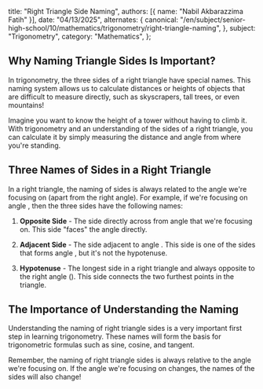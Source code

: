 
  title: "Right Triangle Side Naming",
  authors: [{ name: "Nabil Akbarazzima Fatih" }],
  date: "04/13/2025",
  alternates: {
    canonical:
      "/en/subject/senior-high-school/10/mathematics/trigonometry/right-triangle-naming",
  },
  subject: "Trigonometry",
  category: "Mathematics",
};

## Why Naming Triangle Sides Is Important?

In trigonometry, the three sides of a right triangle have special names. This naming system allows us to calculate distances or heights of objects that are difficult to measure directly, such as skyscrapers, tall trees, or even mountains!

Imagine you want to know the height of a tower without having to climb it. With trigonometry and an understanding of the sides of a right triangle, you can calculate it by simply measuring the distance and angle from where you're standing.

## Three Names of Sides in a Right Triangle

In a right triangle, the naming of sides is always related to the angle we're focusing on (apart from the right angle). For example, if we're focusing on angle <InlineMath math="\theta" />, then the three sides have the following names:

1. **Opposite Side** - The side directly across from angle <InlineMath math="\theta" /> that we're focusing on. This side "faces" the angle directly.

2. **Adjacent Side** - The side adjacent to angle <InlineMath math="\theta" />. This side is one of the sides that forms angle <InlineMath math="\theta" />, but it's not the hypotenuse.

3. **Hypotenuse** - The longest side in a right triangle and always opposite to the right angle (<InlineMath math="90^\circ" />). This side connects the two furthest points in the triangle.

<div className="mt-4">
  <Triangle
    title="Right Triangle"
    description="Right triangle with angle θ and opposite side, adjacent side, and hypotenuse."
    angle={30}
    labels={{
      opposite: "Opposite Side",
      adjacent: "Adjacent Side",
      hypotenuse: "Hypotenuse",
    }}
  />
</div>

## The Importance of Understanding the Naming

Understanding the naming of right triangle sides is a very important first step in learning trigonometry. These names will form the basis for trigonometric formulas such as sine, cosine, and tangent.

Remember, the naming of right triangle sides is always relative to the angle we're focusing on. If the angle we're focusing on changes, the names of the sides will also change!
